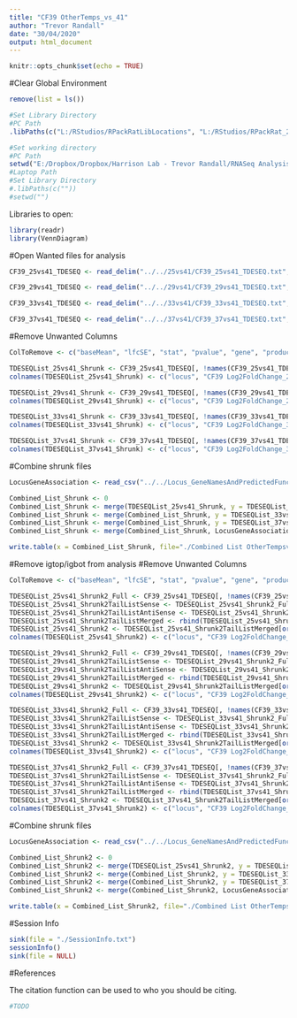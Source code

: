 ```yaml
---
title: "CF39 OtherTemps_vs_41"
author: "Trevor Randall"
date: "30/04/2020"
output: html_document
---
```


```r
knitr::opts_chunk$set(echo = TRUE)
```


#Clear Global Environment
```r
remove(list = ls())
```


```r
#Set Library Directory
#PC Path
.libPaths(c("L:/RStudios/RPackRatLibLocations", "L:/RStudios/RPackRat_2019_04_DESEQLibs"))

#Set working directory
#PC Path
setwd("E:/Dropbox/Dropbox/Harrison Lab - Trevor Randall/RNASeq Analysis/RNASeqAnlyPkrat_2020_03/Analysis Temp X vs X/Secondary Analyses/CF39 OtherTemps_vs_41")
#Laptop Path
#Set Library Directory
#.libPaths(c(""))
#setwd("")
```

Libraries to open:
```r
library(readr)
library(VennDiagram)
```


#Open Wanted files for analysis
```r
CF39_25vs41_TDESEQ <- read_delim("../../25vs41/CF39_25vs41_TDESEQ.txt", "\t", escape_double = FALSE, trim_ws = TRUE)

CF39_29vs41_TDESEQ <- read_delim("../../29vs41/CF39_29vs41_TDESEQ.txt", "\t", escape_double = FALSE, trim_ws = TRUE)

CF39_33vs41_TDESEQ <- read_delim("../../33vs41/CF39_33vs41_TDESEQ.txt", "\t", escape_double = FALSE, trim_ws = TRUE)

CF39_37vs41_TDESEQ <- read_delim("../../37vs41/CF39_37vs41_TDESEQ.txt", "\t", escape_double = FALSE, trim_ws = TRUE)
```

#Remove Unwanted Columns
```r
ColToRemove <- c("baseMean", "lfcSE", "stat", "pvalue", "gene", "product", "locusNumber")

TDESEQList_25vs41_Shrunk <- CF39_25vs41_TDESEQ[, !names(CF39_25vs41_TDESEQ) %in% ColToRemove, drop = F]
colnames(TDESEQList_25vs41_Shrunk) <- c("locus", "CF39 Log2FoldChange_25vs41",  "CF39 padj_25vs41")

TDESEQList_29vs41_Shrunk <- CF39_29vs41_TDESEQ[, !names(CF39_29vs41_TDESEQ) %in% ColToRemove, drop = F]
colnames(TDESEQList_29vs41_Shrunk) <- c("locus", "CF39 Log2FoldChange_29vs41",  "CF39 padj_29vs41")

TDESEQList_33vs41_Shrunk <- CF39_33vs41_TDESEQ[, !names(CF39_33vs41_TDESEQ) %in% ColToRemove, drop = F]
colnames(TDESEQList_33vs41_Shrunk) <- c("locus", "CF39 Log2FoldChange_33vs41",  "CF39 padj_33vs41")

TDESEQList_37vs41_Shrunk <- CF39_37vs41_TDESEQ[, !names(CF39_37vs41_TDESEQ) %in% ColToRemove, drop = F]
colnames(TDESEQList_37vs41_Shrunk) <- c("locus", "CF39 Log2FoldChange_37vs41",  "CF39 padj_37vs41")
```

#Combine shrunk files
```r
LocusGeneAssociation <- read_csv("../../Locus_GeneNamesAndPredictedFunction.csv")

Combined_List_Shrunk <- 0
Combined_List_Shrunk <- merge(TDESEQList_25vs41_Shrunk, y = TDESEQList_29vs41_Shrunk, by.x= "locus", by.y = "locus", all.x = T, all.y = T)
Combined_List_Shrunk <- merge(Combined_List_Shrunk, y = TDESEQList_33vs41_Shrunk, by.x= "locus", by.y = "locus", all.x = T, all.y = T)
Combined_List_Shrunk <- merge(Combined_List_Shrunk, y = TDESEQList_37vs41_Shrunk, by.x= "locus", by.y = "locus", all.x = T, all.y = T)
Combined_List_Shrunk <- merge(Combined_List_Shrunk, LocusGeneAssociation, by = "locus")

write.table(x = Combined_List_Shrunk, file="./Combined List OtherTempsvs41 Analysis Shrunk.txt", sep="\t", row.names=FALSE, col.names=colnames(Combined_List_Shrunk), quote=F)
```

#Remove igtop/igbot from analysis
#Remove Unwanted Columns
```r
ColToRemove <- c("baseMean", "lfcSE", "stat", "pvalue", "gene", "product", "locusNumber")

TDESEQList_25vs41_Shrunk2_Full <- CF39_25vs41_TDESEQ[, !names(CF39_25vs41_TDESEQ) %in% ColToRemove, drop = F]
TDESEQList_25vs41_Shrunk2TailListSense <- TDESEQList_25vs41_Shrunk2_Full[((grep((glob2rx('*_sense')), TDESEQList_25vs41_Shrunk2_Full$locus))), ]
TDESEQList_25vs41_Shrunk2TailListAntiSense <- TDESEQList_25vs41_Shrunk2_Full[((grep((glob2rx('*_antis')), TDESEQList_25vs41_Shrunk2_Full$locus))), ]
TDESEQList_25vs41_Shrunk2TailListMerged <- rbind(TDESEQList_25vs41_Shrunk2TailListSense, TDESEQList_25vs41_Shrunk2TailListAntiSense)
TDESEQList_25vs41_Shrunk2 <- TDESEQList_25vs41_Shrunk2TailListMerged[order(TDESEQList_25vs41_Shrunk2TailListMerged$locus), ]
colnames(TDESEQList_25vs41_Shrunk2) <- c("locus", "CF39 Log2FoldChange_25vs41",  "CF39 padj_25vs41")

TDESEQList_29vs41_Shrunk2_Full <- CF39_29vs41_TDESEQ[, !names(CF39_29vs41_TDESEQ) %in% ColToRemove, drop = F]
TDESEQList_29vs41_Shrunk2TailListSense <- TDESEQList_29vs41_Shrunk2_Full[((grep((glob2rx('*_sense')), TDESEQList_29vs41_Shrunk2_Full$locus))), ]
TDESEQList_29vs41_Shrunk2TailListAntiSense <- TDESEQList_29vs41_Shrunk2_Full[((grep((glob2rx('*_antis')), TDESEQList_29vs41_Shrunk2_Full$locus))), ]
TDESEQList_29vs41_Shrunk2TailListMerged <- rbind(TDESEQList_29vs41_Shrunk2TailListSense, TDESEQList_29vs41_Shrunk2TailListAntiSense)
TDESEQList_29vs41_Shrunk2 <- TDESEQList_29vs41_Shrunk2TailListMerged[order(TDESEQList_29vs41_Shrunk2TailListMerged$locus), ]
colnames(TDESEQList_29vs41_Shrunk2) <- c("locus", "CF39 Log2FoldChange_29vs41",  "CF39 padj_29vs41")

TDESEQList_33vs41_Shrunk2_Full <- CF39_33vs41_TDESEQ[, !names(CF39_33vs41_TDESEQ) %in% ColToRemove, drop = F]
TDESEQList_33vs41_Shrunk2TailListSense <- TDESEQList_33vs41_Shrunk2_Full[((grep((glob2rx('*_sense')), TDESEQList_33vs41_Shrunk2_Full$locus))), ]
TDESEQList_33vs41_Shrunk2TailListAntiSense <- TDESEQList_33vs41_Shrunk2_Full[((grep((glob2rx('*_antis')), TDESEQList_33vs41_Shrunk2_Full$locus))), ]
TDESEQList_33vs41_Shrunk2TailListMerged <- rbind(TDESEQList_33vs41_Shrunk2TailListSense, TDESEQList_33vs41_Shrunk2TailListAntiSense)
TDESEQList_33vs41_Shrunk2 <- TDESEQList_33vs41_Shrunk2TailListMerged[order(TDESEQList_33vs41_Shrunk2TailListMerged$locus), ]
colnames(TDESEQList_33vs41_Shrunk2) <- c("locus", "CF39 Log2FoldChange_33vs41",  "CF39 padj_33vs41")

TDESEQList_37vs41_Shrunk2_Full <- CF39_37vs41_TDESEQ[, !names(CF39_37vs41_TDESEQ) %in% ColToRemove, drop = F]
TDESEQList_37vs41_Shrunk2TailListSense <- TDESEQList_37vs41_Shrunk2_Full[((grep((glob2rx('*_sense')), TDESEQList_37vs41_Shrunk2_Full$locus))), ]
TDESEQList_37vs41_Shrunk2TailListAntiSense <- TDESEQList_37vs41_Shrunk2_Full[((grep((glob2rx('*_antis')), TDESEQList_37vs41_Shrunk2_Full$locus))), ]
TDESEQList_37vs41_Shrunk2TailListMerged <- rbind(TDESEQList_37vs41_Shrunk2TailListSense, TDESEQList_37vs41_Shrunk2TailListAntiSense)
TDESEQList_37vs41_Shrunk2 <- TDESEQList_37vs41_Shrunk2TailListMerged[order(TDESEQList_37vs41_Shrunk2TailListMerged$locus), ]
colnames(TDESEQList_37vs41_Shrunk2) <- c("locus", "CF39 Log2FoldChange_37vs41",  "CF39 padj_37vs41")
```


#Combine shrunk files
```r
LocusGeneAssociation <- read_csv("../../Locus_GeneNamesAndPredictedFunction.csv")

Combined_List_Shrunk2 <- 0
Combined_List_Shrunk2 <- merge(TDESEQList_25vs41_Shrunk2, y = TDESEQList_29vs41_Shrunk2, by.x= "locus", by.y = "locus", all.x = T, all.y = T)
Combined_List_Shrunk2 <- merge(Combined_List_Shrunk2, y = TDESEQList_33vs41_Shrunk2, by.x= "locus", by.y = "locus", all.x = T, all.y = T)
Combined_List_Shrunk2 <- merge(Combined_List_Shrunk2, y = TDESEQList_37vs41_Shrunk2, by.x= "locus", by.y = "locus", all.x = T, all.y = T)
Combined_List_Shrunk2 <- merge(Combined_List_Shrunk2, LocusGeneAssociation, by = "locus")

write.table(x = Combined_List_Shrunk2, file="./Combined List OtherTempsvs41 Analysis Shrunk2.txt", sep="\t", row.names=FALSE, col.names=colnames(Combined_List_Shrunk2), quote=F)
```

#Session Info
```r
sink(file = "./SessionInfo.txt")
sessionInfo()
sink(file = NULL)
```


#References

The citation function can be used to  who you should be citing.

```r
#TODO
```
